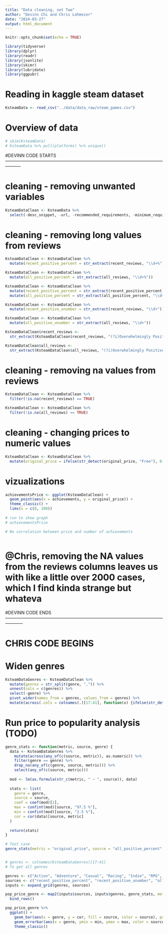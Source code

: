```yaml
---
title: "Data cleaning, set Two"
author: "Devinn Chi and Chris Lohmeier"
date: "2024-03-27"
output: html_document
---
```


```r
knitr::opts_chunk$set(echo = TRUE)
```

```r
library(tidyverse)
library(dplyr)
library(readr)
library(jsonlite)
library(skimr)
library(lubridate)
library(ggpubr)
```


# Reading in kaggle steam dataset
```r
KsteamData <- read_csv("../data/data_raw/steam_games.csv")
```

# Overview of data
```r
# skim(KsteamData)
# KsteamData %>% pull(platforms) %>% unique()
```


#DEVINN CODE STARTS -----------------------------------------------------------------------------------------------------------------------

# cleaning - removing unwanted variables
```r
KsteamDataClean <- KsteamData %>% 
  select(-desc_snippet, -url, -recommended_requirements, -minimum_requirements, -game_description, -game_details, -popular_tags)
```

# cleaning - removing long values from reviews
```r
KsteamDataClean <- KsteamDataClean %>% 
  mutate(recent_positive_percent = str_extract(recent_reviews, "\\d+%"))

KsteamDataClean <- KsteamDataClean %>% 
  mutate(all_positive_percent = str_extract(all_reviews, "\\d+%"))

KsteamDataClean <- KsteamDataClean %>%
  mutate(recent_positive_percent = str_extract(recent_positive_percent, "\\d+")) %>% 
  mutate(all_positive_percent = str_extract(all_positive_percent, "\\d+"))

KsteamDataClean <- KsteamDataClean %>% 
  mutate(recent_positive_unumber = str_extract(recent_reviews, "\\d+"))

KsteamDataClean <- KsteamDataClean %>% 
  mutate(all_positive_unumber = str_extract(all_reviews, "\\d+"))

KsteamDataClean$recent_reviews <- 
  str_extract(KsteamDataClean$recent_reviews, "(?i)Overwhelmingly Positive|Very Positive|Positive|Mostly Positive|Mixed|Mostly Negative|Negative|Very Negative|Overwhelmingly Negative")

KsteamDataClean$all_reviews <- 
  str_extract(KsteamDataClean$all_reviews, "(?i)Overwhelmingly Positive|Very Positive|Positive|Mostly Positive|Mixed|Mostly Negative|Negative|Very Negative|Overwhelmingly Negative")
```

# cleaning - removing na values from reviews
```r
KsteamDataClean <- KsteamDataClean %>%
  filter(!is.na(recent_reviews) == TRUE)

KsteamDataClean <- KsteamDataClean %>%
  filter(!is.na(all_reviews) == TRUE)
```

# cleaning - changing prices to numeric values
```r
KsteamDataClean <- KsteamDataClean %>% 
  mutate(original_price = ifelse(str_detect(original_price, "Free"), 0, as.numeric(str_replace_all(original_price, "[^0-9.]+", ""))))
```


# vizualizations
```r
achievementsPrice <- ggplot(KsteamDataClean) +
  geom_point(aes(x = achievements, y = original_price)) +
  theme_classic() +
  lims(x = c(0, 100))
  
# run to show graph
# achievementsPrice

# No correlation between price and number of achievements



```


# @Chris, removing the NA values from the reviews columns leaves us with like a little over 2000 cases, which I find kinda strange but whateva

#DEVINN CODE ENDS  ------------------------------------------------------------------------------------------------------------------------


# CHRIS CODE BEGINS

# Widen genres
```r
KsteamDataGenres <- KsteamDataClean %>% 
  mutate(genres = str_split(genre, ",")) %>% 
  unnest(cols = c(genres)) %>% 
  select(-genre) %>% 
  pivot_wider(names_from = genres, values_from = genres) %>% 
  mutate(across(.cols = colnames(.)[17:41], function(x) {ifelse(str_detect(x, "NULL"), FALSE, TRUE)}))
```

# Run price to popularity analysis (TODO)
```r
genre_stats <- function(metric, source, genre) {
  data <- KsteamDataGenres %>%
    mutate(across(any_of(c(source, metric)), as.numeric)) %>% 
    filter(genre == genre) %>%
    drop_na(any_of(c(genre, source, metric))) %>% 
    select(any_of(c(source, metric)))
  
  mod <- lm(as.formula(str_c(metric, " ~ ", source)), data)
  
  stats <- list(
    genre = genre,
    source = source,
    coef = coef(mod)[2],
    max = confint(mod)[source, "97.5 %"],
    min = confint(mod)[source, "2.5 %"],
    cor = cor(data)[source, metric]
  )
  
  return(stats)
}

# Test case
genre_stats(metric = "original_price", source = "all_positive_percent", genre = "Action")


# genres <- colnames(KsteamDataGenres)[17:41] 
# To get all genres

genres <- c("Action", "Adventure", "Casual", "Racing", "Indie", "RPG", "Simulation")
sources <- c("recent_positive_percent", "recent_positive_unumber", "all_positive_percent", "all_positive_unumber")
inputs <- expand_grid(genres, sources)

pop_price_genre <- map2(inputs$sources, inputs$genres, genre_stats, metric = "original_price") %>%
  bind_rows()
```

```r
pop_price_genre %>% 
  ggplot() +
    geom_bar(aes(x = genre, y = cor, fill = source, color = source), position = "dodge", alpha = 0.5, stat = "identity") +
    geom_errorbar(aes(x = genre, ymin = min, ymax = max, color = source), position = "dodge") +
    theme_classic()
```








